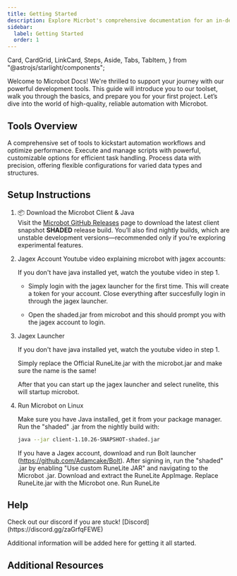 ```yaml
---
title: Getting Started
description: Explore Micrbot's comprehensive documentation for an in-depth look at our tools and scripts. 
sidebar:
  label: Getting Started
  order: 1
---
```


  Card,
  CardGrid,
  LinkCard,
  Steps,
  Aside,
  Tabs,
  TabItem,
} from "@astrojs/starlight/components";



Welcome to Microbot Docs!
We're thrilled to support your journey with our powerful development tools.
This guide will introduce you to our toolset, walk you through the basics, and prepare you for your first project.
Let’s dive into the world of high-quality, reliable automation with Microbot.

## Tools Overview


<CardGrid>
  <Card title="Automation Toolkit" icon="seti:config">
    A comprehensive set of tools to kickstart automation workflows and optimize performance.
    <LinkCard title="Learn More" href="/guides/getting-started" />
  </Card>
  <Card title="Script Engine" icon="seti:pipeline">
    Execute and manage scripts with powerful, customizable options for efficient task handling.
    <LinkCard title="Learn More" href="/guides/getting-started" />
  </Card>
  <Card title="Data Processing Module" icon="seti:crystal">
    Process data with precision, offering flexible configurations for varied data types and structures.
    <LinkCard title="Learn More" href="/guides/getting-started" />
  </Card>
</CardGrid>


## Setup Instructions

<Steps>

1.  📦 Download the Microbot Client & Java  
    Visit the [Microbot GitHub Releases](https://github.com/chsami/microbot/releases) page to download the latest client snapshot **SHADED** release build. You’ll also find nightly builds, which are unstable development versions—recommended only if you’re exploring experimental features.

    <YouTube id="EbtdZnxq5iw" />

2.  Jagex Account
    Youtube video explaining microbot with jagex accounts: 
    <YouTube id="ga-lg1oAnhM" />

    If you don't have java installed yet, watch the youtube video in step 1.

    - Simply login with the jagex launcher for the first time. This will create a token for your account. Close everything after succesfully login in through the jagex launcher.
    
    - Open the shaded.jar from microbot and this should prompt you with the jagex account to login.


3.  Jagex Launcher
  
    If you don't have java installed yet, watch the youtube video in step 1.

    Simply replace the Official RuneLite.jar with the microbot.jar and make sure the name is the same!
    
    After that you can start up the jagex launcher and select runelite, this will startup microbot.

4.  Run Microbot on Linux

    Make sure you have Java installed, get it from your package manager.
    Run the "shaded" .jar from the nightly build with: 
    ```bash
    java --jar client-1.10.26-SNAPSHOT-shaded.jar
    ```
    If you have a Jagex account, download and run Bolt launcher (https://github.com/Adamcake/Bolt). 
    After signing in, run the "shaded" .jar by enabling "Use custom RuneLite JAR" and navigating to the Microbot .jar.
    Download and extract the RuneLite AppImage. Replace RuneLite.jar with the Microbot one. Run RuneLite

</Steps>


## Help

<Aside type="tip">
  Check out our discord if you are stuck!
  [Discord](https://discord.gg/zaGrfqFEWE)
</Aside>

Additional information will be added here for getting it all started.

## Additional Resources

<LinkCard
  title="In-depth Tutorials"
  description="Deep dive into using our tools with expert-led tutorials."
  href="/guides/getting-started"
/>

<LinkCard
  title="Video Demos"
  description="Visual guides to get the most out of your tools."
  href="/guides/getting-started"
/>

<LinkCard
  title="AntiBan Information"
  description="Understand your risks."
  href="/guides/getting-started"
/>
